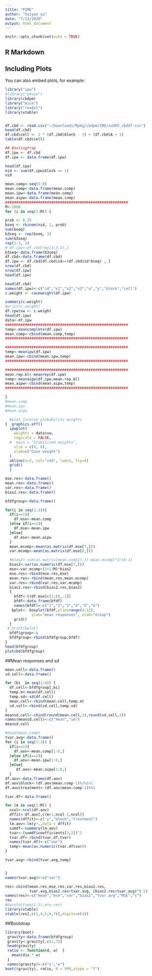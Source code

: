 ```yaml
---
title: "PIME"
author: "haiyan yu"
date: "7/13/2020"
output: html_document
---
```


```r
knitr::opts_chunk$set(echo = TRUE)
```

## R Markdown
 

## Including Plots

You can also embed plots, for example:

```r



library("ipw")
#library("pmipw")
library(cbdpm)
library("mice")
library("readxl")
library(xtable)


df.cbd <- read.csv("~/Downloads/Rpkg/cbdpm/CBD/xu905_cbddf.csv")
head(df.cbd)
df.cbd$cell <- 2 * (df.cbd$block - 1) + (df.cbd$A + 1)
table(df.cbd$cell)

## Bostingtrap
df.ipw <- df.cbd
df.ipw <- data.frame(df.ipw)

head(df.ipw)
nid <- sum(df.ipw$block == 1)
nid
```

```r
mean.comp<-seq(1:8)
mean.comp<-data.frame(mean.comp)
mean.ipw<-data.frame(mean.comp)
mean.aipw<-data.frame(mean.comp)
########################################################
M<-1000
for (i in seq(1:M)) {

prob <- 0.35
bseq <- rbinom(nid, 1, prob)
sum(bseq)
b3seq <- rep(bseq, 3)
sum(b3seq)
rep(1:3, 2)
# df.ipw<-df.cbd[rep(1:3,2),]
b3seq<-data.frame(b3seq)
df.cbd<-data.frame(df.cbd)
df.ipw <- df.cbd[df.cbd$id==(df.cbd$id*bseq) , ]
nrow(df.cbd)
nrow(df.ipw)
head(df.ipw)

head(df.cbd)
names(df.ipw)<-c("id","x1","x2","x3","a","y","block","cell")
c.weight <- caseweight(df.ipw)

summary(c.weight)
#print(c.weight)
df.ipw$sw <- c.weight
head(df.ipw)
data<-df.ipw
########################################################
temp<-meancomplete(df.ipw)
mean.comp<-cbind(mean.comp,temp)
########################################################

########################################################
temp<-meanipw(df.ipw)
mean.ipw<-cbind(mean.ipw,temp)
########################################################

########################################################
mean.rep.bl<-meanrep(df.ipw)
temp<-meanaipw(df.ipw,mean.rep.bl)
mean.aipw<-cbind(mean.aipw,temp)
########################################################

}
#mean.comp
#mean.ipw
#mean.aipw
```

```r
  #plot inverse probability weights
{  graphics.off()
  ipwplot(
    weights = data$sw,
    logscale = FALSE,
  #  main = "Stabilized weights",
    xlim = c(0, 8),
    xlab=c("Case weight")
  )
  abline(v=2, col="red", lwd=2, lty=4)
  grid()
  }
```


```r
mse.res<-data.frame()
mean.res<-data.frame()
var.res<-data.frame()
bias2.res<-data.frame()

bfdfgroup<-data.frame()

for(i in seq(1:3)){
  if(i==1){
    df.mse<-mean.comp
  }else if(i==2){
    df.mse<-mean.ipw
  }else{
    df.mse<-mean.aipw
  }
  mean.mcomp<-mean(as.matrix(df.mse[7,]))
  var.mcomp<-mean(as.matrix(df.mse[8,]))

  #bias2<-sum(as.matrix(mean.comp[7,])-mean.mcomp)^2/(6-1)
  bias2<-var(as.numeric(df.mse[7,]))
  mse<-var.mcomp+(1+1/M)*bias2
  mse.res<-rbind(mse.res,mse)
  mean.res<-rbind(mean.res,mean.mcomp)
  var.res<-rbind(var.res,var.mcomp)
  bias2.res<-rbind(bias2.res,bias2)
  {
    bfdf<-t(df.mse[c(1:6),-1])
    bfdf<-data.frame(bfdf)
    names(bfdf)<-c("1","2","3","4","5","6")
   bplot<- boxplot(bfdf,ylim=range(4:12),
            ylab="mean responses", xlab="Group")
    grid()
  }
 # print(bplot)
  bfdf$group<-i
  bfdfgroup<-rbind(bfdfgroup,bfdf)
}
head(bfdfgroup)
plotcbd(bfdfgroup)
```

##Mean responses and sd
```r
mean.cell<-data.frame()
sd.cell<-data.frame()

for (bi  in seq(1:6)) {
  df.cell<-bfdfgroup[,bi]
  temp.m<-mean(df.cell)
  temp.sd<-sd(df.cell)
  mean.cell<-rbind(mean.cell,temp.m)
  sd.cell<-rbind(sd.cell,temp.sd)
}
meansd.cell<-cbind(round(mean.cell,3),round(sd.cell,3))
names(meansd.cell)<-c("mean","sd")
meansd.cell
```

```r
#head(mean.comp)
tvar.avg<-data.frame()
for (i in seq(1:3)) {
  if(i==1){
    df.aov<-mean.comp[1:6,]
  }else if(i==2){
    df.aov<-mean.ipw[1:6,]
  }else{
     df.aov<-mean.aipw[1:6,]
  }
df.aov<-data.frame(df.aov)
df.aov$block<-(df.aov$mean.comp-1)%/%2+1
df.aov$treatment<-(df.aov$mean.comp-1)%%2  

tvar.df<-data.frame()

for (m in seq(1:M)) {
  ncol<-ncol(df.aov)
  dffit<-df.aov[,c(m+1,ncol-1,ncol)]
  names(dffit)<-c("y","block","treatment")
  lm.aov<-lm(y~.,data = dffit)
  sumdf<-summary(lm.aov)
  tvar<-(sumdf$coefficients[3,2])^2
  tvar.df<-rbind(tvar.df,tvar)
  names(tvar.df)<-c("var")
  temp<-mean(as.numeric(tvar.df$var))
}

tvar.avg<-rbind(tvar.avg,temp)


}
names(tvar.avg)<-c("var")
```

```r
res<-cbind(mean.res,mse.res,var.res,bias2.res,
           tvar.avg,bias2.res+tvar.avg, (bias2.res+tvar.avg)^0.5)
names(res)<-c("mean","mse","var","bias2","tvar.avg","MSE","s")
res
#barplot(seq(1:3),mse.res)
library(xtable)
xtable(res[,c(1,4,5,6,7)],digits=c(3))
```


##Bootstrap
```r
library(boot)
 gravity<-data.frame(bfdfgroup)
 gravity<-gravity[,c(1,7)]
 head(gravity)
 ratio <- function(d, w)  {
   mean(d$x * w)
 }
 names(gravity)<-c("x","w")
boot((gravity), ratio, R = 999,stype = "f")



```
